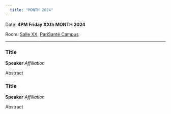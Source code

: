 ```yaml
---
  title: "MONTH 2024"
---
```


Date: **4PM Friday XXth MONTH 2024**

Room: [Salle XX](../psc_rooms.qmd), [PariSanté Campus](https://maps.app.goo.gl/cpFoxoZgbT6HCV6x9)

------------------------------------------------------------------------

### Title

**Speaker** *Affiliation*

Abstract

### Title

**Speaker** *Affiliation*

Abstract
